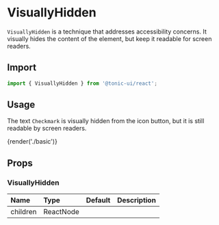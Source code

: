 # VisuallyHidden

`VisuallyHidden` is a technique that addresses accessibility concerns. It visually hides the content of the element, but keep it readable for screen readers.

## Import

```js
import { VisuallyHidden } from '@tonic-ui/react';
```

## Usage

The text `Checkmark` is visually hidden from the icon button, but it is still readable by screen readers.

{render('./basic')}

## Props

### VisuallyHidden

| Name | Type | Default | Description |
| :--- | :--- | :------ | :---------- |
| children | ReactNode | | |
